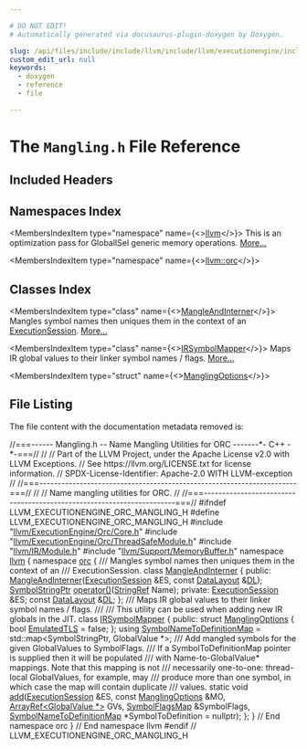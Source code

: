```yaml
---

# DO NOT EDIT!
# Automatically generated via docusaurus-plugin-doxygen by Doxygen.

slug: /api/files/include/include/llvm/include/llvm/executionengine/include/llvm/executionengine/orc/mangling-h
custom_edit_url: null
keywords:
  - doxygen
  - reference
  - file

---
```





# The `Mangling.h` File Reference

<DoxygenPage pluginConfig={pluginConfig}>



## Included Headers

<IncludesList>
<IncludesListItem
  filePath="llvm/ExecutionEngine/Orc/Core.h"
  permalink="/docs/api/files/include/include/llvm/include/llvm/executionengine/include/llvm/executionengine/orc/core-h"
  isLocal="true" />
<IncludesListItem
  filePath="llvm/ExecutionEngine/Orc/ThreadSafeModule.h"
  permalink="/docs/api/files/include/include/llvm/include/llvm/executionengine/include/llvm/executionengine/orc/threadsafemodule-h"
  isLocal="true" />
<IncludesListItem
  filePath="llvm/IR/Module.h"
  permalink="/docs/api/files/include/include/llvm/include/llvm/ir/module-h"
  isLocal="true" />
<IncludesListItem
  filePath="llvm/Support/MemoryBuffer.h"
  permalink="/docs/api/files/include/include/llvm/include/llvm/support/memorybuffer-h"
  isLocal="true" />
</IncludesList>

## Namespaces Index

<MembersIndex>

<MembersIndexItem
  type="namespace"
  name={<><a href="/docs/api/namespaces/llvm">llvm</a></>}>
This is an optimization pass for GlobalISel generic memory operations. <a href="/docs/api/namespaces/llvm/#details">More...</a>
</MembersIndexItem>

<MembersIndexItem
  type="namespace"
  name={<><a href="/docs/api/namespaces/llvm/orc">llvm::orc</a></>}>
</MembersIndexItem>

</MembersIndex>

## Classes Index

<MembersIndex>

<MembersIndexItem
  type="class"
  name={<><a href="/docs/api/classes/llvm/orc/mangleandinterner">MangleAndInterner</a></>}>
Mangles symbol names then uniques them in the context of an <a href="/docs/api/classes/llvm/orc/executionsession">ExecutionSession</a>. <a href="/docs/api/classes/llvm/orc/mangleandinterner/#details">More...</a>
</MembersIndexItem>

<MembersIndexItem
  type="class"
  name={<><a href="/docs/api/classes/llvm/orc/irsymbolmapper">IRSymbolMapper</a></>}>
Maps IR global values to their linker symbol names / flags. <a href="/docs/api/classes/llvm/orc/irsymbolmapper/#details">More...</a>
</MembersIndexItem>

<MembersIndexItem
  type="struct"
  name={<><a href="/docs/api/structs/llvm/orc/irsymbolmapper/manglingoptions">ManglingOptions</a></>}>
</MembersIndexItem>

</MembersIndex>


## File Listing

The file content with the documentation metadata removed is:

<ProgramListing>

<Link id="l00001" /><CodeLine lineNumber="1"><Highlight kind="comment">//===------ Mangling.h -- Name Mangling Utilities for ORC -------&#42;- C++ -&#42;-===//</Highlight><Highlight kind="normal"></Highlight></CodeLine>
<Link id="l00002" /><CodeLine lineNumber="2"><Highlight kind="normal"></Highlight><Highlight kind="comment">//</Highlight><Highlight kind="normal"></Highlight></CodeLine>
<Link id="l00003" /><CodeLine lineNumber="3"><Highlight kind="normal"></Highlight><Highlight kind="comment">// Part of the LLVM Project, under the Apache License v2.0 with LLVM Exceptions.</Highlight><Highlight kind="normal"></Highlight></CodeLine>
<Link id="l00004" /><CodeLine lineNumber="4"><Highlight kind="normal"></Highlight><Highlight kind="comment">// See https://llvm.org/LICENSE.txt for license information.</Highlight><Highlight kind="normal"></Highlight></CodeLine>
<Link id="l00005" /><CodeLine lineNumber="5"><Highlight kind="normal"></Highlight><Highlight kind="comment">// SPDX-License-Identifier: Apache-2.0 WITH LLVM-exception</Highlight><Highlight kind="normal"></Highlight></CodeLine>
<Link id="l00006" /><CodeLine lineNumber="6"><Highlight kind="normal"></Highlight><Highlight kind="comment">//</Highlight><Highlight kind="normal"></Highlight></CodeLine>
<Link id="l00007" /><CodeLine lineNumber="7"><Highlight kind="normal"></Highlight><Highlight kind="comment">//===----------------------------------------------------------------------===//</Highlight><Highlight kind="normal"></Highlight></CodeLine>
<Link id="l00008" /><CodeLine lineNumber="8"><Highlight kind="normal"></Highlight><Highlight kind="comment">//</Highlight><Highlight kind="normal"></Highlight></CodeLine>
<Link id="l00009" /><CodeLine lineNumber="9"><Highlight kind="normal"></Highlight><Highlight kind="comment">// Name mangling utilities for ORC.</Highlight><Highlight kind="normal"></Highlight></CodeLine>
<Link id="l00010" /><CodeLine lineNumber="10"><Highlight kind="normal"></Highlight><Highlight kind="comment">//</Highlight><Highlight kind="normal"></Highlight></CodeLine>
<Link id="l00011" /><CodeLine lineNumber="11"><Highlight kind="normal"></Highlight><Highlight kind="comment">//===----------------------------------------------------------------------===//</Highlight><Highlight kind="normal"></Highlight></CodeLine>
<Link id="l00012" /><CodeLine lineNumber="12"><Highlight kind="normal"></Highlight></CodeLine>
<Link id="l00013" /><CodeLine lineNumber="13"><Highlight kind="normal"></Highlight><Highlight kind="preprocessor">#ifndef LLVM&#95;EXECUTIONENGINE&#95;ORC&#95;MANGLING&#95;H</Highlight><Highlight kind="normal"></Highlight></CodeLine>
<Link id="l00014" /><CodeLine lineNumber="14"><Highlight kind="normal"></Highlight><Highlight kind="preprocessor">#define LLVM&#95;EXECUTIONENGINE&#95;ORC&#95;MANGLING&#95;H</Highlight><Highlight kind="normal"></Highlight></CodeLine>
<Link id="l00015" /><CodeLine lineNumber="15"><Highlight kind="normal"></Highlight></CodeLine>
<Link id="l00016" /><CodeLine lineNumber="16"><Highlight kind="normal"></Highlight><Highlight kind="preprocessor">#include &quot;<a href="/docs/api/files/include/include/llvm/include/llvm/executionengine/include/llvm/executionengine/orc/core-h">llvm/ExecutionEngine/Orc/Core.h</a>&quot;</Highlight><Highlight kind="normal"></Highlight></CodeLine>
<Link id="l00017" /><CodeLine lineNumber="17"><Highlight kind="normal"></Highlight><Highlight kind="preprocessor">#include &quot;<a href="/docs/api/files/include/include/llvm/include/llvm/executionengine/include/llvm/executionengine/orc/threadsafemodule-h">llvm/ExecutionEngine/Orc/ThreadSafeModule.h</a>&quot;</Highlight><Highlight kind="normal"></Highlight></CodeLine>
<Link id="l00018" /><CodeLine lineNumber="18"><Highlight kind="normal"></Highlight><Highlight kind="preprocessor">#include &quot;<a href="/docs/api/files/include/include/llvm/include/llvm/ir/module-h">llvm/IR/Module.h</a>&quot;</Highlight><Highlight kind="normal"></Highlight></CodeLine>
<Link id="l00019" /><CodeLine lineNumber="19"><Highlight kind="normal"></Highlight><Highlight kind="preprocessor">#include &quot;<a href="/docs/api/files/include/include/llvm/include/llvm/support/memorybuffer-h">llvm/Support/MemoryBuffer.h</a>&quot;</Highlight><Highlight kind="normal"></Highlight></CodeLine>
<Link id="l00020" /><CodeLine lineNumber="20"><Highlight kind="normal"></Highlight></CodeLine>
<Link id="l00021" /><CodeLine lineNumber="21"><Highlight kind="normal"></Highlight><Highlight kind="keyword">namespace </Highlight><Highlight kind="normal"><a href="/docs/api/namespaces/llvm">llvm</a> &#123;</Highlight></CodeLine>
<Link id="l00022" /><CodeLine lineNumber="22"><Highlight kind="normal"></Highlight><Highlight kind="keyword">namespace </Highlight><Highlight kind="normal"><a href="/docs/api/namespaces/llvm/orc">orc</a> &#123;</Highlight></CodeLine>
<Link id="l00023" /><CodeLine lineNumber="23"><Highlight kind="normal"></Highlight><Highlight kind="comment"></Highlight></CodeLine>
<Link id="l00024" /><CodeLine lineNumber="24"><Highlight kind="comment">/// Mangles symbol names then uniques them in the context of an</Highlight></CodeLine>
<Link id="l00025" /><CodeLine lineNumber="25"><Highlight kind="comment">/// ExecutionSession.</Highlight><Highlight kind="normal"></Highlight></CodeLine>
<Link id="l00026" /><CodeLine lineNumber="26" lineLink="/docs/api/classes/llvm/orc/mangleandinterner"><Highlight kind="normal"></Highlight><Highlight kind="keyword">class </Highlight><Highlight kind="normal"><a href="/docs/api/classes/llvm/orc/mangleandinterner/#ac355199ef267f5e1c8642a092f58ba43">MangleAndInterner</a> &#123;</Highlight></CodeLine>
<Link id="l00027" /><CodeLine lineNumber="27"><Highlight kind="normal"></Highlight><Highlight kind="keyword">public</Highlight><Highlight kind="normal">:</Highlight></CodeLine>
<Link id="l00028" /><CodeLine lineNumber="28"><Highlight kind="normal">  <a href="/docs/api/classes/llvm/orc/mangleandinterner/#ac355199ef267f5e1c8642a092f58ba43">MangleAndInterner</a>(<a href="/docs/api/classes/llvm/orc/executionsession">ExecutionSession</a> &amp;ES, </Highlight><Highlight kind="keyword">const</Highlight><Highlight kind="normal"> <a href="/docs/api/classes/llvm/datalayout">DataLayout</a> &amp;<a href="/docs/api/files/lib/lib/target/lib/target/arm/armslshardening-cpp/#ad467c4ab9119043f9b7750ab986be61a">DL</a>);</Highlight></CodeLine>
<Link id="l00029" /><CodeLine lineNumber="29"><Highlight kind="normal">  <a href="/docs/api/classes/llvm/orc/symbolstringptr">SymbolStringPtr</a> <a href="/docs/api/classes/llvm/orc/mangleandinterner/#a2503063c99264a98f5380e7fee30209a">operator()</a>(<a href="/docs/api/classes/llvm/stringref">StringRef</a> Name);</Highlight></CodeLine>
<Link id="l00030" /><CodeLine lineNumber="30"><Highlight kind="normal"></Highlight></CodeLine>
<Link id="l00031" /><CodeLine lineNumber="31"><Highlight kind="normal"></Highlight><Highlight kind="keyword">private</Highlight><Highlight kind="normal">:</Highlight></CodeLine>
<Link id="l00032" /><CodeLine lineNumber="32"><Highlight kind="normal">  <a href="/docs/api/classes/llvm/orc/executionsession">ExecutionSession</a> &amp;ES;</Highlight></CodeLine>
<Link id="l00033" /><CodeLine lineNumber="33"><Highlight kind="normal">  </Highlight><Highlight kind="keyword">const</Highlight><Highlight kind="normal"> <a href="/docs/api/classes/llvm/datalayout">DataLayout</a> &amp;<a href="/docs/api/files/lib/lib/target/lib/target/arm/armslshardening-cpp/#ad467c4ab9119043f9b7750ab986be61a">DL</a>;</Highlight></CodeLine>
<Link id="l00034" /><CodeLine lineNumber="34"><Highlight kind="normal">&#125;;</Highlight></CodeLine>
<Link id="l00035" /><CodeLine lineNumber="35"><Highlight kind="normal"></Highlight><Highlight kind="comment"></Highlight></CodeLine>
<Link id="l00036" /><CodeLine lineNumber="36"><Highlight kind="comment">/// Maps IR global values to their linker symbol names / flags.</Highlight></CodeLine>
<Link id="l00037" /><CodeLine lineNumber="37"><Highlight kind="comment">///</Highlight></CodeLine>
<Link id="l00038" /><CodeLine lineNumber="38"><Highlight kind="comment">/// This utility can be used when adding new IR globals in the JIT.</Highlight><Highlight kind="normal"></Highlight></CodeLine>
<Link id="l00039" /><CodeLine lineNumber="39" lineLink="/docs/api/classes/llvm/orc/irsymbolmapper"><Highlight kind="normal"></Highlight><Highlight kind="keyword">class </Highlight><Highlight kind="normal"><a href="/docs/api/classes/llvm/orc/irsymbolmapper">IRSymbolMapper</a> &#123;</Highlight></CodeLine>
<Link id="l00040" /><CodeLine lineNumber="40"><Highlight kind="normal"></Highlight><Highlight kind="keyword">public</Highlight><Highlight kind="normal">:</Highlight></CodeLine>
<Link id="l00041" /><CodeLine lineNumber="41" lineLink="/docs/api/structs/llvm/orc/irsymbolmapper/manglingoptions"><Highlight kind="normal">  </Highlight><Highlight kind="keyword">struct </Highlight><Highlight kind="normal"><a href="/docs/api/structs/llvm/orc/irsymbolmapper/manglingoptions">ManglingOptions</a> &#123;</Highlight></CodeLine>
<Link id="l00042" /><CodeLine lineNumber="42" lineLink="/docs/api/structs/llvm/orc/irsymbolmapper/manglingoptions/#a4d4da595dfbf867a4cab51af1b4c6255"><Highlight kind="normal">    </Highlight><Highlight kind="keywordtype">bool</Highlight><Highlight kind="normal"> <a href="/docs/api/structs/llvm/orc/irsymbolmapper/manglingoptions/#a4d4da595dfbf867a4cab51af1b4c6255">EmulatedTLS</a> = </Highlight><Highlight kind="keyword">false</Highlight><Highlight kind="normal">;</Highlight></CodeLine>
<Link id="l00043" /><CodeLine lineNumber="43"><Highlight kind="normal">  &#125;;</Highlight></CodeLine>
<Link id="l00044" /><CodeLine lineNumber="44"><Highlight kind="normal"></Highlight></CodeLine>
<Link id="l00045" /><CodeLine lineNumber="45" lineLink="/docs/api/classes/llvm/orc/irsymbolmapper/#a80bcbfaeb3f9c379c94c969f84623c18"><Highlight kind="normal">  </Highlight><Highlight kind="keyword">using </Highlight><Highlight kind="normal"><a href="/docs/api/classes/llvm/orc/irsymbolmapper/#a80bcbfaeb3f9c379c94c969f84623c18">SymbolNameToDefinitionMap</a> = std::map&lt;SymbolStringPtr, GlobalValue &#42;&gt;;</Highlight></CodeLine>
<Link id="l00046" /><CodeLine lineNumber="46"><Highlight kind="normal"></Highlight><Highlight kind="comment"></Highlight></CodeLine>
<Link id="l00047" /><CodeLine lineNumber="47"><Highlight kind="comment">  /// Add mangled symbols for the given GlobalValues to SymbolFlags.</Highlight></CodeLine>
<Link id="l00048" /><CodeLine lineNumber="48"><Highlight kind="comment">  /// If a SymbolToDefinitionMap pointer is supplied then it will be populated</Highlight></CodeLine>
<Link id="l00049" /><CodeLine lineNumber="49"><Highlight kind="comment">  /// with Name-to-GlobalValue&#42; mappings. Note that this mapping is not</Highlight></CodeLine>
<Link id="l00050" /><CodeLine lineNumber="50"><Highlight kind="comment">  /// necessarily one-to-one: thread-local GlobalValues, for example, may</Highlight></CodeLine>
<Link id="l00051" /><CodeLine lineNumber="51"><Highlight kind="comment">  /// produce more than one symbol, in which case the map will contain duplicate</Highlight></CodeLine>
<Link id="l00052" /><CodeLine lineNumber="52"><Highlight kind="comment">  /// values.</Highlight><Highlight kind="normal"></Highlight></CodeLine>
<Link id="l00053" /><CodeLine lineNumber="53"><Highlight kind="normal">  </Highlight><Highlight kind="keyword">static</Highlight><Highlight kind="normal"> </Highlight><Highlight kind="keywordtype">void</Highlight><Highlight kind="normal"> <a href="/docs/api/classes/llvm/orc/irsymbolmapper/#a49258c0e5a9200b48bd7122eea077796">add</a>(<a href="/docs/api/classes/llvm/orc/executionsession">ExecutionSession</a> &amp;ES, </Highlight><Highlight kind="keyword">const</Highlight><Highlight kind="normal"> <a href="/docs/api/structs/llvm/orc/irsymbolmapper/manglingoptions">ManglingOptions</a> &amp;MO,</Highlight></CodeLine>
<Link id="l00054" /><CodeLine lineNumber="54"><Highlight kind="normal">                  <a href="/docs/api/classes/llvm/arrayref">ArrayRef&lt;GlobalValue &#42;&gt;</a> GVs, <a href="/docs/api/namespaces/llvm/orc/#afd6431981e7fdfd4b5d2794f04d7d913">SymbolFlagsMap</a> &amp;SymbolFlags,</Highlight></CodeLine>
<Link id="l00055" /><CodeLine lineNumber="55"><Highlight kind="normal">                  <a href="/docs/api/classes/llvm/orc/irsymbolmapper/#a80bcbfaeb3f9c379c94c969f84623c18">SymbolNameToDefinitionMap</a> &#42;SymbolToDefinition = </Highlight><Highlight kind="keyword">nullptr</Highlight><Highlight kind="normal">);</Highlight></CodeLine>
<Link id="l00056" /><CodeLine lineNumber="56"><Highlight kind="normal">&#125;;</Highlight></CodeLine>
<Link id="l00057" /><CodeLine lineNumber="57"><Highlight kind="normal"></Highlight></CodeLine>
<Link id="l00058" /><CodeLine lineNumber="58"><Highlight kind="normal">&#125; </Highlight><Highlight kind="comment">// End namespace orc</Highlight><Highlight kind="normal"></Highlight></CodeLine>
<Link id="l00059" /><CodeLine lineNumber="59"><Highlight kind="normal">&#125; </Highlight><Highlight kind="comment">// End namespace llvm</Highlight><Highlight kind="normal"></Highlight></CodeLine>
<Link id="l00060" /><CodeLine lineNumber="60"><Highlight kind="normal"></Highlight></CodeLine>
<Link id="l00061" /><CodeLine lineNumber="61"><Highlight kind="normal"></Highlight><Highlight kind="preprocessor">#endif </Highlight><Highlight kind="comment">// LLVM&#95;EXECUTIONENGINE&#95;ORC&#95;MANGLING&#95;H</Highlight><Highlight kind="normal"></Highlight></CodeLine>

</ProgramListing>

</DoxygenPage>
